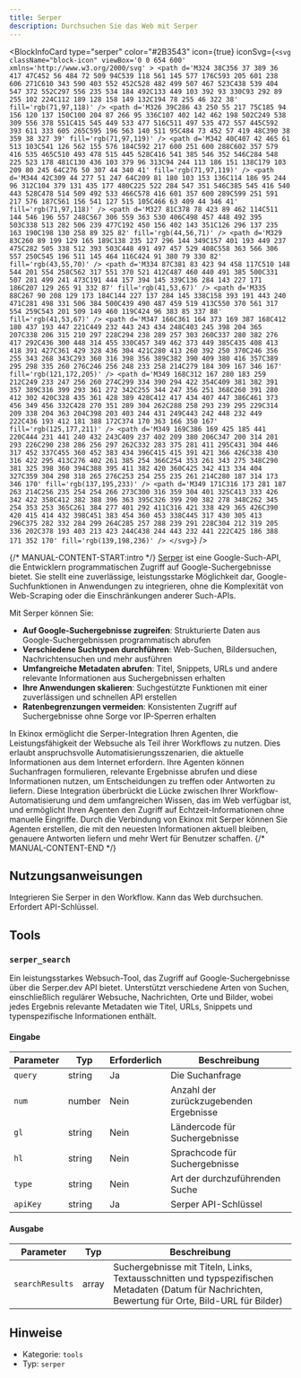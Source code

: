 ```yaml
---
title: Serper
description: Durchsuchen Sie das Web mit Serper
---
```



<BlockInfoCard 
  type="serper"
  color="#2B3543"
  icon={true}
  iconSvg={`<svg className="block-icon" viewBox='0 0 654 600' xmlns='http://www.w3.org/2000/svg' >
      <path
        d='M324 38C356 37 389 36 417 47C452 56 484 72 509 94C539 118 561 145 577 176C593 205 601 238 606 271C610 343 590 403 552 452C528 482 499 507 467 523C438 539 404 547 372 552C297 556 235 534 184 492C133 449 103 392 93 330C93 292 89 255 102 224C112 189 128 158 149 132C194 78 255 46 322 38'
        fill='rgb(71,97,118)'
      />
      <path
        d='M326 39C286 43 250 55 217 75C185 94 156 120 137 150C100 204 87 266 95 336C107 402 142 462 198 502C249 538 309 556 378 551C415 545 449 533 477 516C511 497 535 472 557 445C592 393 611 333 605 265C595 196 563 140 511 95C484 73 452 57 419 48C390 38 359 38 327 39'
        fill='rgb(71,97,119)'
      />
      <path
        d='M342 40C407 42 465 61 513 103C541 126 562 155 576 184C592 217 600 251 600 288C602 357 579 416 535 465C510 493 478 515 445 528C416 541 385 546 352 546C284 548 225 523 178 481C130 436 103 379 96 313C94 244 113 186 151 138C179 103 209 80 245 64C276 50 307 44 340 41'
        fill='rgb(71,97,119)'
      />
      <path
        d='M344 42C309 44 277 51 247 64C209 81 180 103 153 136C114 186 95 244 96 312C104 379 131 435 177 480C225 522 284 547 351 546C385 545 416 540 443 528C478 514 509 492 533 466C578 416 601 357 600 289C599 251 591 217 576 187C561 156 541 127 515 105C466 63 409 44 346 41'
        fill='rgb(71,97,118)'
      />
      <path
        d='M327 81C378 78 423 89 462 114C511 144 546 196 557 248C567 306 559 363 530 406C498 457 448 492 395 503C338 513 282 506 239 477C192 450 156 402 143 351C126 296 137 235 163 190C198 130 258 89 325 82'
        fill='rgb(44,56,71)'
      />
      <path
        d='M329 83C260 89 199 129 165 189C138 235 127 296 144 349C157 401 193 449 237 475C282 505 338 512 393 503C448 491 497 457 529 408C558 363 566 306 557 250C545 196 511 145 464 116C424 91 380 79 330 82'
        fill='rgb(43,55,70)'
      />
      <path
        d='M334 87C381 83 423 94 458 117C510 148 544 201 554 258C562 317 551 370 521 412C487 460 440 491 385 500C331 507 281 499 241 473C191 444 157 394 145 339C136 284 143 227 171 186C207 129 265 91 332 87'
        fill='rgb(41,53,67)'
      />
      <path
        d='M335 88C267 90 208 129 173 184C144 227 137 284 145 338C158 393 191 443 240 471C281 498 331 506 384 500C439 490 487 459 519 413C550 370 561 317 554 259C543 201 509 149 460 119C424 96 383 85 337 88'
        fill='rgb(41,53,67)'
      />
      <path
        d='M347 166C361 164 373 169 387 168C412 180 437 193 447 221C449 232 443 243 434 248C403 245 398 204 365 207C338 206 315 210 297 228C294 238 289 257 303 260C337 280 382 276 417 292C436 300 448 314 455 330C457 349 462 373 449 385C435 408 413 418 391 427C361 429 328 436 304 421C280 413 260 392 250 370C246 356 255 343 268 343C293 360 316 398 356 389C382 390 409 380 416 357C389 295 298 335 260 276C246 256 248 233 258 214C279 184 309 167 346 167'
        fill='rgb(121,172,205)'
      />
      <path
        d='M349 168C312 167 280 183 259 212C249 233 247 256 260 274C299 334 390 294 422 354C409 381 382 391 357 389C316 399 293 361 272 342C255 344 247 356 251 368C260 391 280 412 302 420C328 435 361 428 389 428C412 417 434 407 447 386C461 373 456 349 456 332C428 270 351 289 304 262C288 258 293 239 295 229C314 209 338 204 363 204C398 203 403 244 431 249C443 242 448 232 449 222C436 193 412 181 388 172C374 170 363 166 350 167'
        fill='rgb(125,177,211)'
      />
      <path
        d='M349 169C386 169 425 185 441 220C444 231 441 240 432 243C409 237 402 209 380 206C347 200 314 201 293 226C290 238 286 256 297 262C332 283 375 281 411 295C431 304 446 317 452 337C455 360 452 383 434 396C415 415 391 421 366 426C338 430 316 422 295 413C276 402 261 385 254 366C254 353 261 343 275 348C290 381 325 398 360 394C388 395 411 382 420 360C425 342 413 334 404 327C359 304 298 318 265 276C253 254 255 235 261 214C280 187 314 173 346 170'
        fill='rgb(137,195,233)'
      />
      <path
        d='M349 171C316 173 281 187 263 214C256 235 254 254 266 273C300 316 359 304 401 325C413 333 426 342 422 358C412 382 388 396 363 395C326 399 290 382 278 348C262 345 254 353 253 365C261 384 277 401 292 411C316 421 338 429 365 426C390 420 415 414 432 398C451 383 454 360 453 338C445 317 430 305 413 296C375 282 332 284 299 264C285 257 288 239 291 228C304 212 319 205 336 202C378 193 403 213 423 244C438 244 443 232 441 222C425 186 388 171 352 170'
        fill='rgb(139,198,236)'
      />
    </svg>`}
/>

{/* MANUAL-CONTENT-START:intro */}
[Serper](https://www.serper.com/) ist eine Google-Such-API, die Entwicklern programmatischen Zugriff auf Google-Suchergebnisse bietet. Sie stellt eine zuverlässige, leistungsstarke Möglichkeit dar, Google-Suchfunktionen in Anwendungen zu integrieren, ohne die Komplexität von Web-Scraping oder die Einschränkungen anderer Such-APIs.

Mit Serper können Sie:

- **Auf Google-Suchergebnisse zugreifen**: Strukturierte Daten aus Google-Suchergebnissen programmatisch abrufen
- **Verschiedene Suchtypen durchführen**: Web-Suchen, Bildersuchen, Nachrichtensuchen und mehr ausführen
- **Umfangreiche Metadaten abrufen**: Titel, Snippets, URLs und andere relevante Informationen aus Suchergebnissen erhalten
- **Ihre Anwendungen skalieren**: Suchgestützte Funktionen mit einer zuverlässigen und schnellen API erstellen
- **Ratenbegrenzungen vermeiden**: Konsistenten Zugriff auf Suchergebnisse ohne Sorge vor IP-Sperren erhalten

In Ekinox ermöglicht die Serper-Integration Ihren Agenten, die Leistungsfähigkeit der Websuche als Teil ihrer Workflows zu nutzen. Dies erlaubt anspruchsvolle Automatisierungsszenarien, die aktuelle Informationen aus dem Internet erfordern. Ihre Agenten können Suchanfragen formulieren, relevante Ergebnisse abrufen und diese Informationen nutzen, um Entscheidungen zu treffen oder Antworten zu liefern. Diese Integration überbrückt die Lücke zwischen Ihrer Workflow-Automatisierung und dem umfangreichen Wissen, das im Web verfügbar ist, und ermöglicht Ihren Agenten den Zugriff auf Echtzeit-Informationen ohne manuelle Eingriffe. Durch die Verbindung von Ekinox mit Serper können Sie Agenten erstellen, die mit den neuesten Informationen aktuell bleiben, genauere Antworten liefern und mehr Wert für Benutzer schaffen.
{/* MANUAL-CONTENT-END */}

## Nutzungsanweisungen

Integrieren Sie Serper in den Workflow. Kann das Web durchsuchen. Erfordert API-Schlüssel.

## Tools

### `serper_search`

Ein leistungsstarkes Websuch-Tool, das Zugriff auf Google-Suchergebnisse über die Serper.dev API bietet. Unterstützt verschiedene Arten von Suchen, einschließlich regulärer Websuche, Nachrichten, Orte und Bilder, wobei jedes Ergebnis relevante Metadaten wie Titel, URLs, Snippets und typenspezifische Informationen enthält.

#### Eingabe

| Parameter | Typ | Erforderlich | Beschreibung |
| --------- | ---- | -------- | ----------- |
| `query` | string | Ja | Die Suchanfrage |
| `num` | number | Nein | Anzahl der zurückzugebenden Ergebnisse |
| `gl` | string | Nein | Ländercode für Suchergebnisse |
| `hl` | string | Nein | Sprachcode für Suchergebnisse |
| `type` | string | Nein | Art der durchzuführenden Suche |
| `apiKey` | string | Ja | Serper API-Schlüssel |

#### Ausgabe

| Parameter | Typ | Beschreibung |
| --------- | ---- | ----------- |
| `searchResults` | array | Suchergebnisse mit Titeln, Links, Textausschnitten und typspezifischen Metadaten \(Datum für Nachrichten, Bewertung für Orte, Bild-URL für Bilder\) |

## Hinweise

- Kategorie: `tools`
- Typ: `serper`
